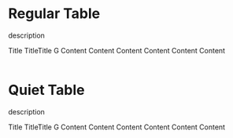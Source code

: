 

<Meta title="Data Display|Table" />

# Regular Table

description

<Preview>
  <Story name="Regular" parameters={{
    design: {
      type: 'figma',
      url: 'https://www.figma.com/file/O3bKxIcsj2rc1FNIRclJyT/Saturn-System?node-id=484%3A8489'
    }
  }}>
    <ThemeProvider>
      <Table type="regular">
    <TableHeader>
      <Checkbox />
      Title
    </TableHeader>
    <TableHeader>Title</TableHeader>
    <TableHeader>Title</TableHeader>
    <TableBody>
      <TableRow>
        <TableData>
          <Checkbox />
          <Avatar>G</Avatar>
          Content
        </TableData>
        <TableData>Content</TableData>
        <TableData>Content</TableData>
      </TableRow>
      <TableRow>
        <TableData>
          <Checkbox />
          Content
        </TableData>
        <TableData>Content</TableData>
        <TableData>Content</TableData>
      </TableRow>
    </TableBody>
  </Table>
    </ThemeProvider>
  </Story>
</Preview>

<Props of={Table} />



# Quiet Table

description

<Preview>
  <Story name="Quiet" parameters={{
    design: {
      type: 'figma',
      url: 'https://www.figma.com/file/O3bKxIcsj2rc1FNIRclJyT/Saturn-System?node-id=484%3A8489'
    }
  }}>
    <ThemeProvider>
      <Table type="quiet">
    <TableHeader>
      <Checkbox />
      Title
    </TableHeader>
    <TableHeader>Title</TableHeader>
    <TableHeader>Title</TableHeader>
    <TableBody>
      <TableRow>
        <TableData>
          <Checkbox />
          <Avatar>G</Avatar>
          Content
        </TableData>
        <TableData>Content</TableData>
        <TableData>Content</TableData>
      </TableRow>
      <TableRow>
        <TableData>
          <Checkbox />
          Content
        </TableData>
        <TableData>Content</TableData>
        <TableData>Content</TableData>
      </TableRow>
    </TableBody>
  </Table>
    </ThemeProvider>
  </Story>
</Preview>

<Props of={Table} />
